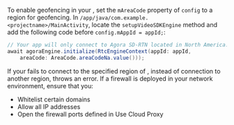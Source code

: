 <PlatformWrapper platform="flutter">

To enable geofencing in your <Vpl k="CLIENT" />, set the `mAreaCode` property of `config` to a region for geofencing. In `/app/java/com.example.<projectname>/MainActivity`, locate the `setupVideoSDKEngine` method and add the following code before `config.mAppId = appId;`:
```java
// Your app will only connect to Agora SD-RTN located in North America.
await agoraEngine.initialize(RtcEngineContext(appId: appId,
    areaCode: AreaCode.areaCodeNa.value()));
```
If your <Vpl k="CLIENT" /> fails to connect to the specified region of <Vg k="AGORA_BACKEND" />, instead of connection to another <Vg k="AGORA_BACKEND" /> region, <Vpd k="SDK" /> throws an error. If a firewall is deployed in your network environment, ensure that you:

* Whitelist certain domains
* Allow all IP addresses
* Open the firewall ports defined in <Link to= "{{global.AGORA_DOCS_URL}}/{{platform.NAME}}/cloudproxy_native?platform={{platform.NAME}}">Use Cloud Proxy</Link>

</PlatformWrapper>